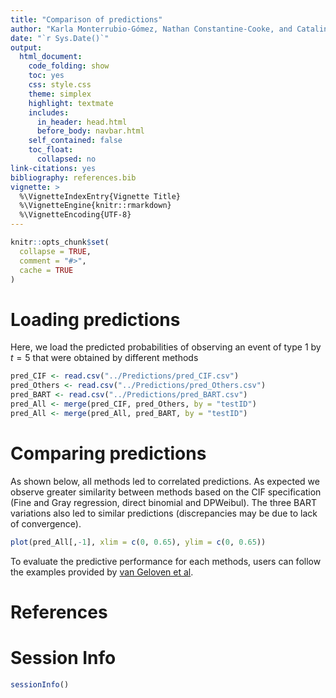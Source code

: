 ```yaml
---
title: "Comparison of predictions"
author: "Karla Monterrubio-Gómez, Nathan Constantine-Cooke, and Catalina Vallejos"
date: "`r Sys.Date()`"
output:
  html_document:
    code_folding: show
    toc: yes
    css: style.css
    theme: simplex
    highlight: textmate
    includes:
      in_header: head.html
      before_body: navbar.html
    self_contained: false
    toc_float:
      collapsed: no
link-citations: yes
bibliography: references.bib
vignette: >
  %\VignetteIndexEntry{Vignette Title}
  %\VignetteEngine{knitr::rmarkdown}
  %\VignetteEncoding{UTF-8}
---
```


```r
knitr::opts_chunk$set(
  collapse = TRUE,
  comment = "#>",
  cache = TRUE
)
```


# Loading predictions

Here, we load the predicted probabilities of observing an event of type 1 by
$t=5$ that were obtained by different methods


```r
pred_CIF <- read.csv("../Predictions/pred_CIF.csv")
pred_Others <- read.csv("../Predictions/pred_Others.csv")
pred_BART <- read.csv("../Predictions/pred_BART.csv")
pred_All <- merge(pred_CIF, pred_Others, by = "testID")
pred_All <- merge(pred_All, pred_BART, by = "testID")
```

# Comparing predictions

As shown below, all methods led to correlated predictions. As expected we 
observe greater similarity between methods based on the CIF specification
(Fine and Gray regression, direct binomial and DPWeibul). The three BART 
variations also led to similar predictions (discrepancies may be due to lack
of convergence). 

```r
plot(pred_All[,-1], xlim = c(0, 0.65), ylim = c(0, 0.65))
```

To evaluate the predictive performance for each methods, users can follow the
examples provided by [van Geloven et al](https://github.com/survival-lumc/ValidationCompRisks).

# References
<div id="refs"></div>

# Session Info
```r
sessionInfo()
```
